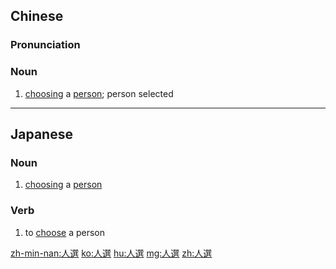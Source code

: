 {{also|人选}}
==Chinese==
{{zh-forms|s=人选}}

===Pronunciation===
{{zh-pron
|m=rénxuǎn
|c=jan4 syun2
|h=pfs=ngìn-sién
|mn=zz,kh:jîn-soán/xm,qz,tp:lîn-soán
|cat=n
}}

===Noun===
{{zh-noun}}

# [[choose|choosing]] a [[person]]; person selected

----

==Japanese==
{{ja-kanjitab|じん|せん|yomi=on}}

===Noun===
{{ja-noun|じんせん}}

# [[choose|choosing]] a [[person]]

===Verb===
{{ja-verb-suru|じんせん}}

# to [[choose]] a person

[[zh-min-nan:人選]]
[[ko:人選]]
[[hu:人選]]
[[mg:人選]]
[[zh:人選]]